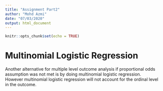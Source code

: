 ```yaml
---
title: "Assignment Part2"
author: "Mohd Azmi"
date: "07/03/2020"
output: html_document
---
```


```r
knitr::opts_chunk$set(echo = TRUE)
```

# Multinomial Logistic Regression

Another alternative for multiple level outcome analysis if proportional odds assumption was not met is by doing multinomial logistic regression. However multinomial logistic regression will not account for the ordinal level in the outcome.


